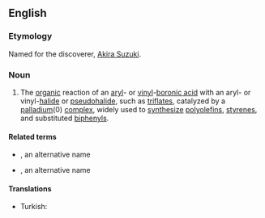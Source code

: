 ==English==

===Etymology===
Named for the discoverer, [[w:Akira Suzuki|Akira Suzuki]].

===Noun===
{{wikipedia}}
{{en-noun|head=[[Suzuki]] [[reaction]]}}

# {{label|en|chemistry}} The [[organic]] reaction of an [[aryl]]- or [[vinyl]]-[[boronic acid]] with an aryl- or vinyl-[[halide]] or [[pseudohalide]], such as [[triflate]]s, catalyzed by a [[palladium]](0) [[complex]], widely used to [[synthesize]] [[polyolefin]]s, [[styrene]]s, and substituted [[biphenyl]]s.

====Related terms====
* {{l|en|Miyaura-Suzuki reaction}}, an alternative name
* {{l|en|Suzuki Coupling}}, an alternative name

====Translations====
{{trans-top|organic reaction}}
* Turkish: {{t|tr|Suzuki tepkimesi}}
{{trans-mid}}
{{trans-bottom}}
